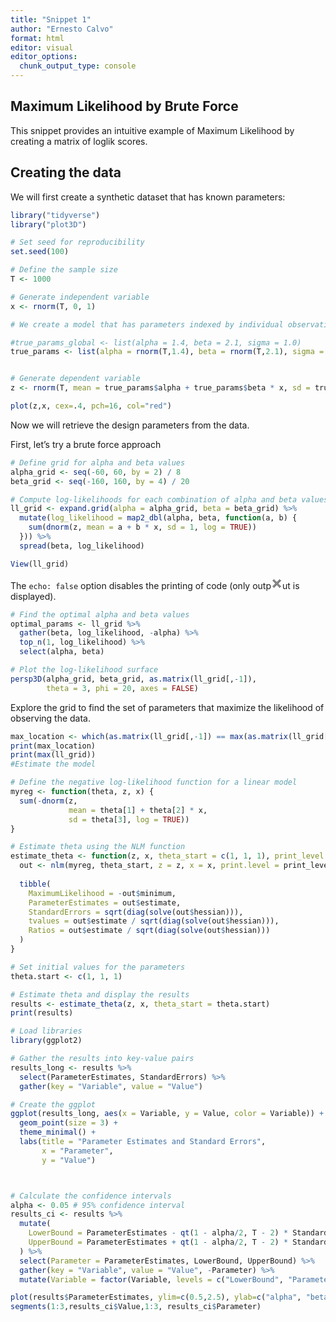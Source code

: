 ```yaml
---
title: "Snippet 1"
author: "Ernesto Calvo"
format: html
editor: visual
editor_options: 
  chunk_output_type: console
---
```


## Maximum Likelihood by Brute Force

This snippet provides an intuitive example of Maximum Likelihood by creating a matrix of loglik scores.

## Creating the data

We will first create a synthetic dataset that has known parameters:

```r
library("tidyverse")
library("plot3D")

# Set seed for reproducibility
set.seed(100)

# Define the sample size
T <- 1000

# Generate independent variable
x <- rnorm(T, 0, 1)

# We create a model that has parameters indexed by individual observation

#true_params_global <- list(alpha = 1.4, beta = 2.1, sigma = 1.0)
true_params <- list(alpha = rnorm(T,1.4), beta = rnorm(T,2.1), sigma = 1.0)


# Generate dependent variable
z <- rnorm(T, mean = true_params$alpha + true_params$beta * x, sd = true_params$sigma)

plot(z,x, cex=.4, pch=16, col="red")

```

Now we will retrieve the design parameters from the data.

First, let's try a brute force approach

```r

# Define grid for alpha and beta values
alpha_grid <- seq(-60, 60, by = 2) / 8
beta_grid <- seq(-160, 160, by = 4) / 20

# Compute log-likelihoods for each combination of alpha and beta values
ll_grid <- expand.grid(alpha = alpha_grid, beta = beta_grid) %>%
  mutate(log_likelihood = map2_dbl(alpha, beta, function(a, b) {
    sum(dnorm(z, mean = a + b * x, sd = 1, log = TRUE))
  })) %>%
  spread(beta, log_likelihood)

View(ll_grid)

```

The `echo: false` option disables the printing of code (only outp![Close document tab](data:image/png;base64,iVBORw0KGgoAAAANSUhEUgAAABIAAAASCAYAAABWzo5XAAAAWElEQVR42mNgGPTAxsZmJsVqQApgmGw1yApwKcQiT7phRBuCzzCSDSHGMKINIeDNmWQlA2IigKJwIssQkHdINgxfmBBtGDEBS3KCxBc7pMQgMYE5c/AXPwAwSX4lV3pTWwAAAABJRU5ErkJggg==){alt="Close document tab"}ut is displayed).

```r
# Find the optimal alpha and beta values
optimal_params <- ll_grid %>%
  gather(beta, log_likelihood, -alpha) %>%
  top_n(1, log_likelihood) %>%
  select(alpha, beta)

# Plot the log-likelihood surface
persp3D(alpha_grid, beta_grid, as.matrix(ll_grid[,-1]),
        theta = 3, phi = 20, axes = FALSE)

```

Explore the grid to find the set of parameters that maximize the likelihood of observing the data.

```r
max_location <- which(as.matrix(ll_grid[,-1]) == max(as.matrix(ll_grid[,-1])), arr.ind = TRUE)
print(max_location)
print(max(ll_grid))
#Estimate the model

# Define the negative log-likelihood function for a linear model
myreg <- function(theta, z, x) {
  sum(-dnorm(z,
             mean = theta[1] + theta[2] * x,
             sd = theta[3], log = TRUE))
}

# Estimate theta using the NLM function
estimate_theta <- function(z, x, theta_start = c(1, 1, 1), print_level = 2) {
  out <- nlm(myreg, theta_start, z = z, x = x, print.level = print_level, hessian = TRUE)
  
  tibble(
    MaximumLikelihood = -out$minimum,
    ParameterEstimates = out$estimate,
    StandardErrors = sqrt(diag(solve(out$hessian))),
    tvalues = out$estimate / sqrt(diag(solve(out$hessian))),
    Ratios = out$estimate / sqrt(diag(solve(out$hessian)))
  )
}

# Set initial values for the parameters
theta.start <- c(1, 1, 1)

# Estimate theta and display the results
results <- estimate_theta(z, x, theta_start = theta.start)
print(results)

```

```r
# Load libraries
library(ggplot2)

# Gather the results into key-value pairs
results_long <- results %>%
  select(ParameterEstimates, StandardErrors) %>%
  gather(key = "Variable", value = "Value")

# Create the ggplot
ggplot(results_long, aes(x = Variable, y = Value, color = Variable)) +
  geom_point(size = 3) +
  theme_minimal() +
  labs(title = "Parameter Estimates and Standard Errors",
       x = "Parameter",
       y = "Value")



# Calculate the confidence intervals
alpha <- 0.05 # 95% confidence interval
results_ci <- results %>%
  mutate(
    LowerBound = ParameterEstimates - qt(1 - alpha/2, T - 2) * StandardErrors,
    UpperBound = ParameterEstimates + qt(1 - alpha/2, T - 2) * StandardErrors
  ) %>%
  select(Parameter = ParameterEstimates, LowerBound, UpperBound) %>%
  gather(key = "Variable", value = "Value", -Parameter) %>%
  mutate(Variable = factor(Variable, levels = c("LowerBound", "Parameter", "UpperBound")))

plot(results$ParameterEstimates, ylim=c(0.5,2.5), ylab=c("alpha", "beta"))
segments(1:3,results_ci$Value,1:3, results_ci$Parameter)

```
